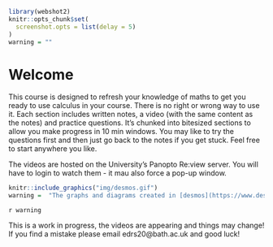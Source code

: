 ```r
library(webshot2)
knitr::opts_chunk$set(
  screenshot.opts = list(delay = 5)
)
warning = ""
```

# Welcome {-}
This course is designed to refresh your knowledge of maths to get you ready to use calculus in your course. There is no right or wrong way to use it. Each section includes written notes, a video (with the same content as the notes) and practice questions. It's chunked into bitesized sections to allow you make progress in 10 min windows. You may like to try the questions first and then just go back to the notes if you get stuck. Feel free to start anywhere you like.

:::{.callout-warning}
The videos are hosted on the University's Panopto Re:view server. You will have to login to watch them - it mau also force a pop-up window.
:::

```r
knitr::include_graphics("img/desmos.gif")
warning =  "The graphs and diagrams created in [desmos](https://www.desmos.com/calculator) are interactive just click on the 'edit in desmos' button to open the desmos graph in a new tab."
```
`r warning`

This is a work in progress, the videos are appearing and things may change! If you find a mistake please email edrs20@bath.ac.uk and good luck!
